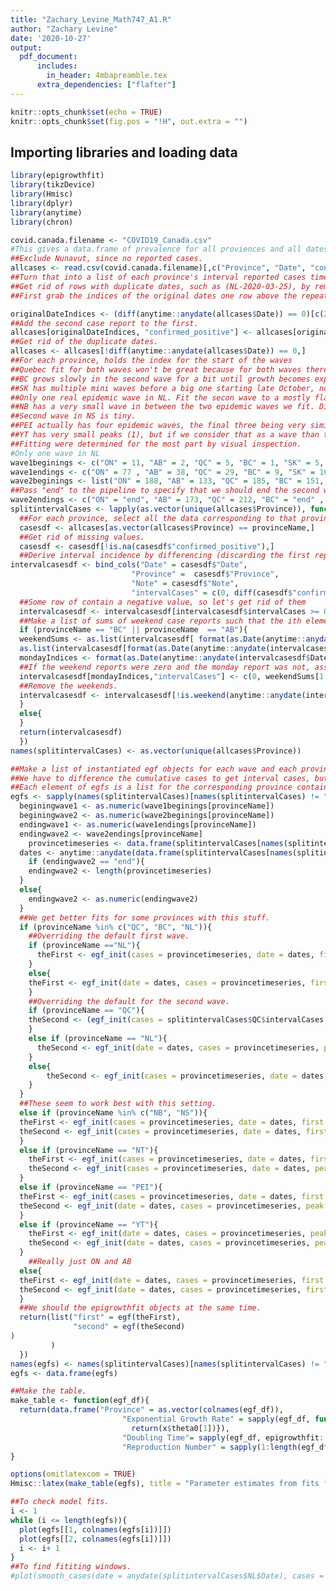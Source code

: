 ```yaml
---
title: "Zachary_Levine_Math747_A1.R"
author: "Zachary Levine"
date: '2020-10-27'
output: 
  pdf_document:
      includes:
        in_header: 4mbapreamble.tex
      extra_dependencies: ["flafter"]
---
```


```r
knitr::opts_chunk$set(echo = TRUE)
knitr::opts_chunk$set(fig.pos = "!H", out.extra = "")
```

## Importing libraries and loading data

```r
library(epigrowthfit)
library(tikzDevice)
library(Hmisc)
library(dplyr)
library(anytime)
library(chron)

covid.canada.filename <- "COVID19_Canada.csv"
#This gives a data.frame of prevalence for all proviences and all dates.
##Exclude Nunavut, since no reported cases.
allcases <- read.csv(covid.canada.filename)[,c("Province", "Date", "confirmed_positive", "Note")]
##Turn that into a list of each province's interval reported cases time series.
##Get rid of rows with duplicate dates, such as (NL-2020-03-25), by removing the duplicated date and adding its case reports to first report for that date.
##First grab the indices of the original dates one row above the repeated dates.

originalDateIndices <- (diff(anytime::anydate(allcases$Date)) == 0)[c(2:length(diff(anytime::anydate(allcases$Date)) == 0), FALSE)]
##Add the second case report to the first.
allcases[originalDateIndices, "confirmed_positive"] <- allcases[originalDateIndices, "confirmed_positive"] + allcases[diff(anytime::anydate(allcases$Date)) == 0, "confirmed_positive"]
##Get rid of the duplicate dates.
allcases <- allcases[!diff(anytime::anydate(allcases$Date)) == 0,]
##For each province, holds the index for the start of the waves
##Quebec fit for both waves won't be great because for both waves there is a period of exponential growth but the peak of the wave isn't reached, then we stop growing exponentially and then start again briefly before the peak. End the fitting window when growth becomes sub exponetial, regardless of if peak has occured yet.
##BC grows slowly in the second wave for a bit until growth becomes exponential. Thus, the initial growth rate isn't strongly representative of the initial phase of the second wave. MB data displays the same trend but on a smaller scale.
##SK has multiple mini waves before a big one starting late October, not just two waves. We chose the biggest two to be the ones to study, but this may not have been the best choice. At least three mini waves occur before what we denote as the first wave. May have been better to fit to them.
##Only one real epidemic wave in NL. Fit the secon wave to a mostly flat second epidemic wave consiting of less than 5 cases at peak. Unclear if this makes any sense.
##NB has a very small wave in between the two epidemic waves we fit. Didn't fit to it because to the other two were much larger in magnitude.
##Second wave in NS is tiny.
##PEI actually has four epidemic waves, the final three being very similar in size.
##YT has very small peaks (1), but if we consider that as a wave than there are at least of them.
##Fitting were determined for the most part by visual inspection.
#Only one wave in NL
wave1beginings <- c("ON" = 11, "AB" = 2, "QC" = 5, "BC" = 1, "SK" = 5, "MB" = 1, "NL" = 1, "NB" = 3, "NS" = 1, "PEI" = 1, "YT" = 20, "NT" = 1, "NU" = NA)
wave1endings <- c("ON" = 77 , "AB" = 38, "QC" = 29, "BC" = 9, "SK" = 16, "MB" = 16, "NL" = 7, "NB" = 23, "NS" = 34, "PEI" = 12, "YT" = 29, "NT" = 23, "NU" = NA)
wave2beginings <- list("ON" = 188, "AB" = 133, "QC" = 185, "BC" = 151, "SK" = 194, "MB" = 195, "NL" = 221, "NB" = 198, "NS" = 213, "PEI" = 200, "YT" = 201, "NT" = 200, "NU" = NA)
##Pass "end" to the pipeline to specify that we should end the second wave at the last possible observation date.
wave2endings <- c("ON" = "end", "AB" = 173, "QC" = 212, "BC" = "end" , "SK" = "end", "MB" = "end", "NL" = 229, "NB" = 210, "NS" = "end", "PEI" = 170, "YT" = 216 , "NT" = 214, "NU" = NA)
splitintervalCases <- lapply(as.vector(unique(allcases$Province)), function(provinceName){
  ##For each province, select all the data corresponding to that province.
  casesdf <- allcases[as.vector(allcases$Province) == provinceName,]
  ##Get rid of missing values.
  casesdf <- casesdf[!is.na(casesdf$"confirmed_positive"),]
  ##Derive interval incidence by differencing (discarding the first reported entry to align all the columns and keep them the same length), keeping the column for each provience as a check to make sure we're doing everthing properly.
intervalcasesdf <- bind_cols("Date" = casesdf$"Date",
                           "Province" =  casesdf$"Province",
                           "Note" = casesdf$"Note",
                           "intervalCases" = c(0, diff(casesdf$"confirmed_positive", lag = 1)))
  ##Some row of contain a negative value, so let's get rid of them
  intervalcasesdf <- intervalcasesdf[intervalcasesdf$intervalCases >= 0,]
  ##Make a list of sums of weekend case reports such that the ith element is the sum of the reported cases on Saturday and Sunday for the ith weekend.
  if (provinceName == "BC" || provinceName  == "AB"){
  weekendSums <- as.list(intervalcasesdf[ format(as.Date(anytime::anydate(intervalcasesdf$Date)), '%A') == "Saturday","intervalCases"])$intervalCases +
  as.list(intervalcasesdf[format(as.Date(anytime::anydate(intervalcasesdf$Date)), '%A') == "Sunday","intervalCases"])$intervalCases
  mondayIndices <- format(as.Date(anytime::anydate(intervalcasesdf$Date)), '%A') == "Monday"
  ##If the weekend reports were zero and the monday report was not, assume improper reporting and make the Monday cases the sum of the Monday cases the case reports on the weekends.
  intervalcasesdf[mondayIndices,"intervalCases"] <- c(0, weekendSums[1:length(weekendSums)-1]) + intervalcasesdf[mondayIndices,"intervalCases"]
  ##Remove the weekends.
  intervalcasesdf <- intervalcasesdf[!is.weekend(anytime::anydate(intervalcasesdf$Date)),]
  }
  else{
  }
  return(intervalcasesdf)
  })
names(splitintervalCases) <- as.vector(unique(allcases$Province))

##Make a list of instantiated egf objects for each wave and each province.
##We have to difference the cumulative cases to get interval cases, but in doing so we get rid of the first case report. Set it to zero to make the data frame with all columns of the same length, but get rid of it before initializing egf objects.
##Each element of egfs is a list for the corresponding province containing the egf_init object for the first wave and the second wave separately.
egfs <- sapply(names(splitintervalCases)[names(splitintervalCases) != "NU"], function(provinceName){
  beginingwave1 <- as.numeric(wave1beginings[provinceName])
  beginingwave2 <- as.numeric(wave2beginings[provinceName])
  endingwave1 <- as.numeric(wave1endings[provinceName])
  endingwave2 <- wave2endings[provinceName]
    provincetimeseries <- data.frame(splitintervalCases[names(splitintervalCases) == provinceName])[4][,1][1:length(data.frame(splitintervalCases[names(splitintervalCases) == provinceName])[4][,1])]
  dates <- anytime::anydate(data.frame(splitintervalCases[names(splitintervalCases) == provinceName])[1][,1])
    if (endingwave2 == "end"){
    endingwave2 <- length(provincetimeseries)
  }
  else{
    endingwave2 <- as.numeric(endingwave2)
  }
  ##We get better fits for some provinces with this stuff.
  if (provinceName %in% c("QC", "BC", "NL")){
    ##Overriding the default first wave.
    if (provinceName =="NL"){
      theFirst <- egf_init(cases = provincetimeseries, date = dates, first = 1, last = 9)
    }
    else{
    theFirst <- egf_init(date = dates, cases = provincetimeseries, first = beginingwave1, last = endingwave1)
    }
    ##Overriding the default for the second wave.
    if (provinceName == "QC"){
    theSecond <- (egf_init(cases = splitintervalCases$QC$intervalCases, date = anydate(splitintervalCases$QC$Date), first = 165, peak = 212))
    }
    else if (provinceName == "NL"){
      theSecond <- egf_init(date = dates, cases = provincetimeseries, peak = 230)
    }
    else{
        theSecond <- egf_init(cases = provincetimeseries, date = dates, first = beginingwave2)
    }
  }
  ##These seem to work best with this setting.
  else if (provinceName %in% c("NB", "NS")){
  theFirst <- egf_init(cases = provincetimeseries, date = dates, first = beginingwave1, distr = "pois")
  theSecond <- egf_init(cases = provincetimeseries, date = dates, first = beginingwave2, peak = endingwave2, distr = "pois")
  }
  else if (provinceName == "NT"){
    theFirst <- egf_init(cases = provincetimeseries, date = dates, first = beginingwave1, last = endingwave1, distr = "pois")
    theSecond <- egf_init(cases = provincetimeseries, date = dates, peak = 214, distr = "pois")
  }
  else if (provinceName == "PEI"){
  theFirst <- egf_init(cases = provincetimeseries, date = dates, first = beginingwave1, distr = "pois")
  theSecond <- egf_init(date = dates, cases = provincetimeseries, peak = 174, distr = "pois")
  }
  else if (provinceName == "YT"){
    theFirst <- egf_init(date = dates, cases = provincetimeseries, peak = 31, distr = "pois")
    theSecond <- egf_init(date = dates, cases = provincetimeseries, peak = 214, distr = "pois")
  }
    ##Really just ON and AB
  else{
  theFirst <- egf_init(date = dates, cases = provincetimeseries, first = beginingwave1, last = endingwave1)
  theSecond <- egf_init(date = dates, cases = provincetimeseries, first = beginingwave2)
  }
  ##We should the epigrowthfit objects at the same time.
  return(list("first" = egf(theFirst),
              "second" = egf(theSecond)
)
         )
  })
names(egfs) <- names(splitintervalCases)[names(splitintervalCases) != "NU"]
egfs <- data.frame(egfs)
```

```r
##Make the table.
make_table <- function(egf_df){
  return(data.frame("Province" = as.vector(colnames(egf_df)),
                         "Exponential Growth Rate" = sapply(egf_df, function(x){
                           return(x$theta0[1])}),
                         "Doubling Time"= sapply(egf_df, epigrowthfit::compute_doubling_time),
                         "Reproduction Number" = sapply(1:length(egf_df), function(x){return(1)})))
}

options(omitlatexcom = TRUE)
Hmisc::latex(make_table(egfs), title = "Parameter estimates from fits for both waves", rowname = "", file = "")
```


```r
##To check model fits.
i <- 1
while (i <= length(egfs)){
  plot(egfs[[1, colnames(egfs[i])]])
  plot(egfs[[2, colnames(egfs[i])]])
  i <- i+ 1
}
##To find fititing windows.
#plot(smooth_cases(date = anydate(splitintervalCases$NL$Date), cases = splitintervalCases$NL$intervalCases, spar = 0.25, log = TRUE))
```